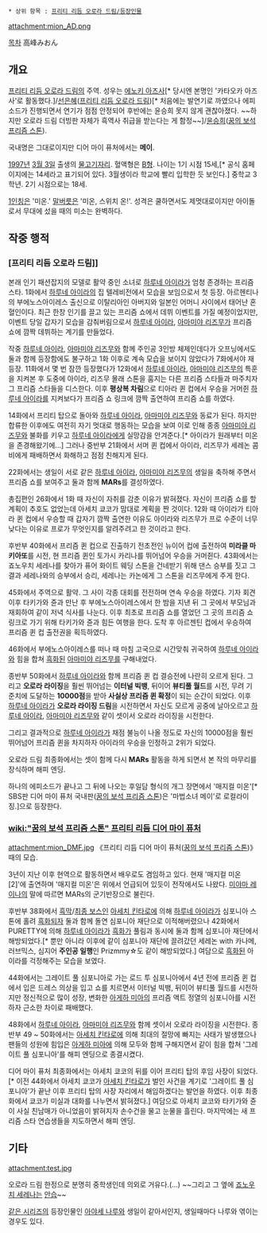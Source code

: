  * 상위 항목 : [[프리티 리듬 오로라 드림/등장인물]]

attachment:mion_AD.png

[[목차]]
高峰みおん
== 개요 ==
[[프리티 리듬 오로라 드림]]의 주역. 성우는 [[에노키 아즈사]][* 당시엔 본명인 '카타오카 아즈사'로 활동했다.]/[[선은혜]]([[프리티 리듬 오로라 드림]])[* 처음에는 발연기로 까였으나 에피소드가 진행되면서 연기가 점점 안정되어 후반에는 윤승희 못지 않게 괜찮아졌다. ~~하지만 오로라 드림 더빙판 자체가 흑역사 취급을 받는다는 게 함정~~]/[[윤승희]]([[꿈의 보석 프리즘 스톤]]).

국내명은 그대로이지만 디어 마이 퓨처에서는 '''메이'''.

[[1997년]] [[3월 3일]] 출생의 [[물고기자리]]. 혈액형은 [[B형]]. 나이는 1기 시점 15세,[* 공식 홈페이지에는 14세라고 표기되어 있다. 3월생이라 학교에 빨리 입학한 듯 보인다.] 중학교 3학년. 2기 시점으로는 18세.

[[1인칭]]은 '미온.' [[말버릇]]은 '미온, 스위치 온!'. 성격은 쿨하면서도 제멋대로이지만 아이돌로서 무대에 섰을 때의 미소는 완벽하다.

== 작중 행적 ==
=== [프리티 리듬 오로라 드림]] ===
본래 인기 패션잡지의 모델로 활약 중인 소녀로 [[하루네 아이라]]가 엄청 존경하는 프리즘 스타. 1화에서 [[하루네 아이라]]의 집 텔레비전에서 모습을 보임으로서 첫 등장. 아르헨티나의 부에노스아이레스 출신으로 이탈리아인 아버지와 일본인 어머니 사이에서 태어난 혼혈인이다. 최근 한창 인기를 끌고 있는 프리즘 쇼에서 데뷔 이벤트를 가질 예정이었지만, 이벤트 당일 갑자기 모습을 감춰버림으로서 [[하루네 아이라]], [[아마미야 리즈무]]가 프리즘 쇼에 깜짝 데뷔하는 계기를 만들었다.

작중 [[하루네 아이라]], [[아마미야 리즈무]]와 함께 주인공 3인방 체제인데다가 오프닝에서도 둘과 함께 등장함에도 불구하고 1화 이후로 계속 모습을 보이지 않았다가 7화에서야 재등장. 11화에서 몇 번 잠깐 등장했다가 12화에서 [[하루네 아이라]], [[아마미야 리즈무]]의 특훈을 지켜본 후 도중에 아이라, 리즈무 몰래 스톤을 훔지는 다른 프리즘 스타들과 마주치자 그 프리즘 스타들을 디스한다. 이후 '''평상복 차림'''으로 티아라 퀸 컵에서 우승을 거머쥔 [[하루네 아이라]]를 지켜보다가 프리즘 쇼 링크에 깜짝 출연하여 프리즘 쇼를 하였다.

14화에서 프리티 탑으로 돌아와 [[하루네 아이라]], [[아마미야 리즈무]]와 동료가 된다. 하지만 합류한 이후에도 여전히 자기 멋대로 행동하는 모습을 보여 이로 인해 종종 [[아마미야 리즈무]]와 불화를 키우고 [[하루네 아이라]]에게 실망감을 안겨준다.[* 아이라가 원래부터 미온을 존경해왔기에...] 그러나 중반부 21화에서 서머 퀸 컵에서 아이라, 리즈무가 세레논 콤비에게 패배하면서 화해하고 점점 친해지게 된다.

22화에서는 생일이 서로 같은 [[하루네 아이라]], [[아마미야 리즈무]]의 생일을 축하해 주면서 프리즘 쇼를 보여주고 둘과 함께 '''MARs'''를 결성하였다.

총집편인 26화에서 1화 때 자신이 자취를 감춘 이유가 밝혀졌다. 자신이 프리즘 쇼를 할 계획이 추호도 없었는데 아세치 쿄코가 맘대로 계획을 짠 것이다. 12화 때 아이라가 티아라 퀸 컵에서 우승할 때 갑자기 깜짝 출연한 이유도 아이라와 리즈무가 프로 수준이 너무 낮다는 이유로 프로가 무엇인지를 알려주려고 한 것이라고 한다.

후반부 40화에서 프리즘 퀸 컵으로 진출하기 전초전인 뉴이어 컵에 출전하여 '''미라클 마키아또'''를 시전, 현 프리즘 퀸인 토가시 카리나를 뛰어넘어 우승을 거머쥔다. 43화에서는 죠노우치 세레나를 찾아가 퓨어 화이트 웨딩 스톤을 건네받기 위해 댄스 승부를 짓고 그 결과 세레나와의 승부에서 승리, 세레나는 카논에게 그 스톤을 리즈무에게 주게 한다.

45화에서 주역으로 활약. 그 사이 각종 대회를 전전하며 연속 우승을 하였다. 기자 회견 이후 타키가와 쥰과 만난 후 부에노스아이레스에서 한 밤을 지낸 뒤 그 곳에서 부모님과 재회하여 같이 저녁 식사를 나눈다. 이후 최초로 프리즘 쇼를 열었던 그 곳의 프리즘 쇼 링크로 가기 위해 타키가와 쥰과 힘든 여행을 한다. 도착 후 아르젠틴 컵에서 우승하여 프리즘 퀸 컵 출전권을 획득하였다.

46화에서 부에노스아이레스를 떠나 때 마침 고국으로 시간맞춰 귀국하여 [[하루네 아이라]]와 힘을 합쳐 [[흑화]]된 [[아마미야 리즈무]]를 구해내었다.

종반부 50화에서 [[하루네 아이라]]와 함께 프리즘 퀸 컵 결승전에 나란히 오르게 된다. 그리고 '''오로라 라이징'''을 훨씬 뛰어넘는 '''이터널 빅뱅''', 뒤이어 '''뷰티풀 월드'''를 시전, 무려 기준치에 도달하는 '''10000점'''을 받아 '''사실상 프리즘 퀸 확정'''이 되는 순간이 되었다. 이후 [[하루네 아이라]]가 '''오로라 라이징 드림'''을 시전하면서 자신도 모르게 공중에 날아오르고 [[하루네 아이라]], [[아마미야 리즈무]]와 같이 셋이서 오로라 라이징을 시전한다.

그리고 결과적으로 [[하루네 아이라]]가 채점 불능이 나올 정도로 자신의 10000점을 훨씬 뛰어넘어 프리즘 퀸을 차지하자 아이라의 우승을 인정하고 2위가 되었다.

오로라 드림 최종화에서는 셋이 함께 다시 '''MARs''' 활동을 하게 되면서 본 작의 마무리를 장식하며 해피 엔딩.

하나의 에피소드가 끝나고 그 뒤에 나오는 후일담 형식의 개그 장면에서 '매지컬 미온'[* SBS판 디어 마이 퓨처 국내판([[꿈의 보석 프리즘 스톤]])은 '마법소녀 메이'로 로컬라이징.]으로 등장한다.

=== [[wiki:"꿈의 보석 프리즘 스톤" 프리티 리듬 디어 마이 퓨처]] ===
attachment:mion_DMF.jpg
《프리티 리듬 디어 마이 퓨처([[꿈의 보석 프리즘 스톤]])》 때의 모습.

3년이 지난 이후 현역으로 활동하면서 배우로도 겸임하고 있다. 현재 '매지컬 미온 [2]'에 출연하며 '매지컬 미온'은 위에서 언급되어 있듯이 전작에서도 나왔다. [[미야마 레이나]]의 말에 따르면 MARs의 군기반장으로 불린다.

후반부 38화에서 [[흑막]]/[[최종 보스]]인 [[아세치 킨타로]]에 의해 [[하루네 아이라]]가 심포니아 스톤에 홀려 [[흑화]]되자 둘과 함께 돌연 심포니아 재단으로 이적해버렸으나 42화에서 PURETTY에 의해 [[하루네 아이라]]가 [[흑화]]가 풀림과 동시에 둘과 함께 심포니아 재단에서 해방되었다.[* 뿐만 아니라 이후에 같이 심포니아 재단에 끌려갔던 세레논 with 카나메, 러브믹스, 심지어 '''주인공 일행'''인 Prizmmy☆도 같이 해방되었다.] 여담으로 [[흑화]]된 아이라를 걱정해주는 모습을 보였다.

44화에서는 그레이트 풀 심포니아로 가는 로드 투 심포니아에서 4년 전에 프리즘 퀸 컵에서 입은 드레스 의상을 입고 쇼를 치르면서 이터널 빅뱅, 뒤이어 뷰티풀 월드를 시전하지만 정신적으로 많이 성장, 변화한 [[아게하 미아]]의 프리즘 액트 정열의 심포니아를 시전하자 근소한 차이로 패배했다.

48화에서 [[하루네 아이라]], [[아마미야 리즈무]]와 함께 셋이서 오로라 라이징을 시전한다. 종반부 49 ~ 50화에서는 [[아세치 킨타로]]에 의해 최대의 절망에 빠지는 사태가 발생했으나 팬들의 성원에 힘입은 [[아게하 미아]]에 의해 모두와 함께 구해지면서 같이 힘을 합쳐 '그레이트 풀 심포니아'를 해피 엔딩으로 종결시켰다.

디어 마이 퓨처 최종화에서는 아세치 쿄코의 뒤를 이어 프리티 탑의 후임 사장이 되었다.[* 이전 44화에서 아세치 쿄코가 [[아세치 킨타로]]가 벌인 사건을 계기로 '그레이트 풀 심포니아'가 끝난 이후 프리티 탑의 사장 자리에서 해임하겠다는 발언을 하였다. 이후 최종화에서 쿄코가 미실과 대화를 나누면서 밝혀졌다.] 여담으로 아세치 쿄코와 타키가와 쥰이 사실 친남매가 아니었음이 밝혀지자 손수건을 물고 눈물을 흘린다. 마지막에는 새 프리즘 스타 연습생들을 지도하면서 해피 엔딩.

== 기타 ==
attachment:test.jpg

오로라 드림 한정으로 분명히 중학생인데 의외로 거유다.(...) ~~그리고 그 옆에 [[죠노우치 세레나]]는 [[안습]]~~

[[프리티 리듬 시리즈|같은 시리즈]]의 등장인물인 [[아야세 나루]]와 생일이 같아서인지, 생일때마다 나루와 엮이는 경우도 있다.

